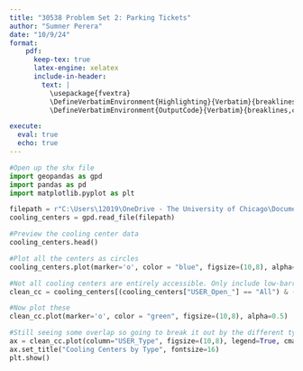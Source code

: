 ```yaml
---
title: "30538 Problem Set 2: Parking Tickets"
author: "Sumner Perera"
date: "10/9/24"
format: 
    pdf:
      keep-tex: true
      latex-engine: xelatex
      include-in-header: 
        text: |
          \usepackage{fvextra}
          \DefineVerbatimEnvironment{Highlighting}{Verbatim}{breaklines,commandchars=\\\{\}}
          \DefineVerbatimEnvironment{OutputCode}{Verbatim}{breaklines,commandchars=\\\{\}}

execute:
  eval: true 
  echo: true
---
```


```python
#Open up the shx file
import geopandas as gpd 
import pandas as pd
import matplotlib.pyplot as plt

filepath = r"C:\Users\12019\OneDrive - The University of Chicago\Documents\GitHub\final_project\Cooling_Centers_-_District_of_Columbia\Cooling_Centers_-_District_of_Columbia.shp"
cooling_centers = gpd.read_file(filepath)
```


```python
#Preview the cooling center data 
cooling_centers.head()
```


```python
#Plot all the centers as circles
cooling_centers.plot(marker='o', color = "blue", figsize=(10,8), alpha=0.5)

#Not all cooling centers are entirely accessible. Only include low-barrier and day shelters that are accessible to all genders. Eliminate all centers that are closed. 
clean_cc = cooling_centers[(cooling_centers["USER_Open_"] == "All") & (~cooling_centers["USER_Hours"].str.contains('closed', case=False, na=False))]

#Now plot these
clean_cc.plot(marker='o', color = "green", figsize=(10,8), alpha=0.5)

#Still seeing some overlap so going to break it out by the different types of centers
ax = clean_cc.plot(column="USER_Type", figsize=(10,8), legend=True, cmap="tab10")
ax.set_title("Cooling Centers by Type", fontsize=16)
plt.show()

```
